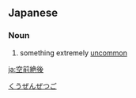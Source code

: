 ==Japanese==
{{ja-kanjitab|くう|ぜん|ぜつ|ご|yomi=o}}
{{wikipedia|lang=ja}}

===Noun===
{{ja-noun|くうぜんぜつご}}

# something extremely [[uncommon]]

[[Category:Yojijukugo|くうぜんぜつご]]

[[ja:空前絶後]]